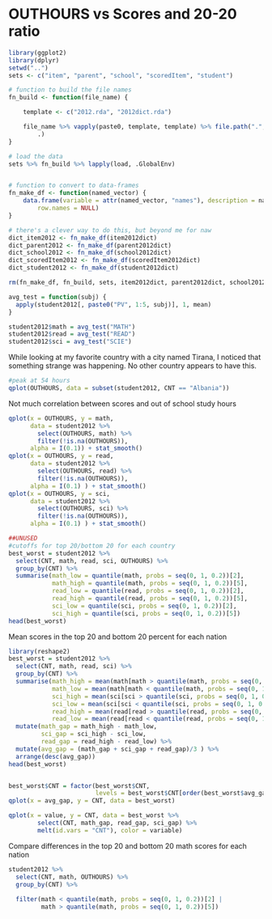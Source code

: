 OUTHOURS vs Scores and 20-20 ratio
========================================================

```r
library(ggplot2)
library(dplyr)
setwd("..")
sets <- c("item", "parent", "school", "scoredItem", "student")

# function to build the file names
fn_build <- function(file_name) {

    template <- c("2012.rda", "2012dict.rda")

    file_name %>% vapply(paste0, template, template) %>% file.path(".", "data", 
        .)
}

# load the data
sets %>% fn_build %>% lapply(load, .GlobalEnv)


# function to convert to data-frames
fn_make_df <- function(named_vector) {
    data.frame(variable = attr(named_vector, "names"), description = named_vector, 
        row.names = NULL)
}

# there's a clever way to do this, but beyond me for naw
dict_item2012 <- fn_make_df(item2012dict)
dict_parent2012 <- fn_make_df(parent2012dict)
dict_school2012 <- fn_make_df(school2012dict)
dict_scoredItem2012 <- fn_make_df(scoredItem2012dict)
dict_student2012 <- fn_make_df(student2012dict)

rm(fn_make_df, fn_build, sets, item2012dict, parent2012dict, school2012dict, scoredItem2012dict, student2012dict)
```

```r
avg_test = function(subj) {
  apply(student2012[, paste0("PV", 1:5, subj)], 1, mean)
}

student2012$math = avg_test("MATH")
student2012$read = avg_test("READ")
student2012$sci = avg_test("SCIE")
```

While looking at my favorite country with a city named Tirana, I noticed that something strange was happening.  No other country appears to have this.
```r
#peak at 54 hours
qplot(OUTHOURS, data = subset(student2012, CNT == "Albania"))
```

Not much correlation between scores and out of school study hours
```r
qplot(x = OUTHOURS, y = math, 
      data = student2012 %>% 
        select(OUTHOURS, math) %>% 
        filter(!is.na(OUTHOURS)), 
      alpha = I(0.1)) + stat_smooth()
qplot(x = OUTHOURS, y = read, 
      data = student2012 %>% 
        select(OUTHOURS, read) %>% 
        filter(!is.na(OUTHOURS)), 
      alpha = I(0.1) ) + stat_smooth()
qplot(x = OUTHOURS, y = sci, 
      data = student2012 %>% 
        select(OUTHOURS, sci) %>% 
        filter(!is.na(OUTHOURS)), 
      alpha = I(0.1) ) + stat_smooth()
```


```r
##UNUSED
#cutoffs for top 20/bottom 20 for each country
best_worst = student2012 %>% 
  select(CNT, math, read, sci, OUTHOURS) %>% 
  group_by(CNT) %>% 
  summarise(math_low = quantile(math, probs = seq(0, 1, 0.2))[2],
            math_high = quantile(math, probs = seq(0, 1, 0.2))[5],
            read_low = quantile(read, probs = seq(0, 1, 0.2))[2],
            read_high = quantile(read, probs = seq(0, 1, 0.2))[5],
            sci_low = quantile(sci, probs = seq(0, 1, 0.2))[2],
            sci_high = quantile(sci, probs = seq(0, 1, 0.2))[5])
head(best_worst)
```

Mean scores in the top 20 and bottom 20 percent for each nation
```r
library(reshape2)
best_worst = student2012 %>% 
  select(CNT, math, read, sci) %>% 
  group_by(CNT) %>% 
  summarise(math_high = mean(math[math > quantile(math, probs = seq(0, 1, 0.2))[5]]),
            math_low = mean(math[math < quantile(math, probs = seq(0, 1, 0.2))[2]]),
            sci_high = mean(sci[sci > quantile(sci, probs = seq(0, 1, 0.2))[5]]),
            sci_low = mean(sci[sci < quantile(sci, probs = seq(0, 1, 0.2))[2]]),
            read_high = mean(read[read > quantile(read, probs = seq(0, 1, 0.2))[5]]),
            read_low = mean(read[read < quantile(read, probs = seq(0, 1, 0.2))[2]])) %>%
  mutate(math_gap = math_high - math_low,
         sci_gap = sci_high - sci_low,
         read_gap = read_high - read_low) %>%
  mutate(avg_gap = (math_gap + sci_gap + read_gap)/3 ) %>%
  arrange(desc(avg_gap))
head(best_worst)


best_worst$CNT = factor(best_worst$CNT, 
                        levels = best_worst$CNT[order(best_worst$avg_gap)])
qplot(x = avg_gap, y = CNT, data = best_worst)

qplot(x = value, y = CNT, data = best_worst %>% 
        select(CNT, math_gap, read_gap, sci_gap) %>% 
        melt(id.vars = "CNT"), color = variable)
```

Compare differences in the top 20 and bottom 20 math scores for each nation
```r
student2012 %>%
  select(CNT, math, OUTHOURS) %>%
  group_by(CNT) %>%
  
  filter(math < quantile(math, probs = seq(0, 1, 0.2))[2] | 
         math > quantile(math, probs = seq(0, 1, 0.2))[5])
```
